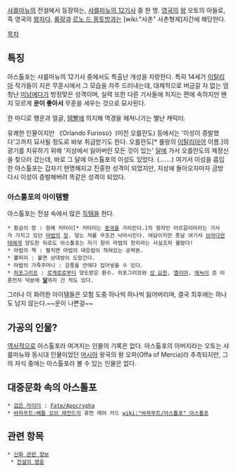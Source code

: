 {{{+1 Astolfo}}}

[[샤를마뉴]]의 전설에서 등장하는, [[샤를마뉴의 12기사]] 중 한 명. [[영국]]의 [[왕]] 오토의 아들로, 즉 영국의 [[왕자]]다. [[롤랑]]과 [[르노 드 몽토방]]과는 [wiki:"사촌" 사촌형제]지간에 해당한다.

[[목차]]
== 특징 ==
아스톨포는 샤를마뉴의 12기사 중에서도 특출난 개성을 자랑한다. 특히 14세기 [[이탈리아]] 작가들이 지은 무훈시에서 그 모습을 자주 드러내는데, 대체적으로 버금갈 자 없는 엄청난 [[미남]]에다가 방정맞은 성격이며, 실력 또한 다른 기사들에 처지는 편에 속하지만 왠지 모르게 '''운이 좋아서''' 무훈을 세우는 것으로 묘사된다.

한 마디로 행운과 얼굴, [[템빨]]에 의지해 역경을 헤쳐나가는 별난 캐릭터.

유쾌한 인물이지만 《Orlando Furioso》(미친 오를란도) 등에서는 '이성이 증발했다'고까지 묘사될 정도로 바보 취급받기도 한다. 오를란도[* 롤랑의 [[이탈리아어]] 이름.]의 광기를 치유하기 위해 '지상에서 잃어버린 모든 것이 있는' [[달]]에 가서 오를란도의 제정신을 찾으러 갔는데, 바로 그 달에 아스톨포의 이성도 있었다. (…….) 여기서 이성을 흡입한 아스톨포는 갑자기 현명해지고 진중한 성격이 되었지만, 지상에 돌아오자마자 금방 다시 이성이 증발해버려 똑같은 성격이 되었다.

=== 아스톨포의 아이템빨 ===
아스톨포는 전설 속에서 많은 [[득템]]을 한다.

 * 황금의 창 : 원래 카타이[* 카타이는 [[중국]]을 가리킨다.]의 왕자인 아르갈리아라는 기사가 가지고 있던 [[마법]]의 [[창]]. 닿는 자를 무조건 낙마시킨다. 여담이지만 훗날 여기사 [[브라다만테]]에게 양도한 뒤로도 아스톨포는 자기 창이 마법의 창이라는 사실조차 몰랐다!
 * 마법의 책 : 펼치면 마법의 대응법이 적혀있는 공략본.
 * 뿔피리 : 불면 상대방이 도망간다.
 * 마법의 가죽주머니 : 강풍을 안에다 집어넣을 수 있다.
 * [[히포그리프]] : [[로게로]]로부터 양도받은 환수. 히포그리프와 [[성 요한]], [[엘리야]], [[에녹]]이 준 이륜전차 덕분에 '''[[달]]'''까지 간 적도 있다.

그러나 이 화려한 아이템들은 모험 도중 하나씩 하나씩 잃어버리며, 결국 최후에는 하나도 남지 않는다.~~운이 나쁜걸~~

== 가공의 인물? ==
[[역사]]적으로 아스톨포라 여겨지는 인물의 기록은 없다. 아스톨포의 아버지라는 오토는 샤를마뉴와 동시대 인물이었던 [[머시아]] 왕국의 왕 오파(Offa of Mercia)라 추측되지만, 그의 자식 중에는 아스톨포라 볼 수 있는 인물은 없다.

== 대중문화 속의 아스톨포 ==
 * [[검은 라이더]] : [[Fate/Apocrypha]]
 * [[바하무트:배틀 오브 레전드]]의 휴먼 레어 카드 [[wiki:"바하무트/아스톨포" 아스톨포]]

== 관련 항목 ==
 * [[신화 관련 정보]]
  * [[전설의 영웅]]

